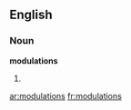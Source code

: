 ==English==

===Noun===
'''modulations'''

# {{plural of|[[modulation]]}}

[[ar:modulations]]
[[fr:modulations]]